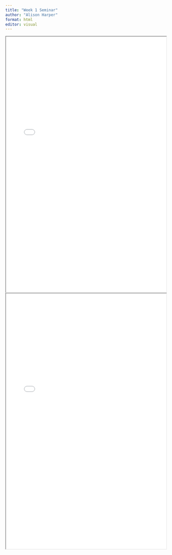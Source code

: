 ```yaml
---
title: "Week 1 Seminar"
author: "Alison Harper"
format: html
editor: visual
---
```


::: {.callout-tip title="Seminar 1 materials for 2023_2024: Introduction" collapse="true"}
<iframe width="100%" height="800" src="Week1_introduction.pdf">

</iframe>
:::

::: {.callout-tip title="Seminar 1 materials for 2023_2024: Workshop" collapse="true"}
<iframe width="100%" height="800" src="WEEK1_workshop.pdf">

</iframe>
:::
